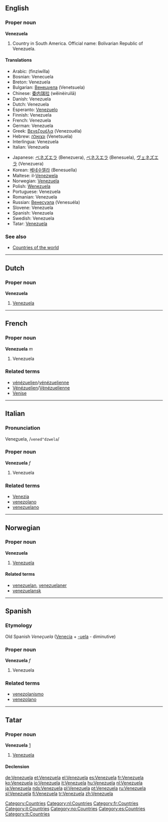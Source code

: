 ==English==
===Proper noun===
'''Venezuela'''

# Country in South America. Official name: Bolivarian Republic of Venezuela.

====Translations====
{{top}}
*Arabic: {{ARchar|[[فنزويلا]]}} (finziwílla) {{f}}
*Bosnian: Venecuela {{f}}
*Breton: Venezuela
*Bulgarian: [[Венецуела]] (Venetsuela) {{f}}
*Chinese: [[委内瑞拉]] (wěinèiruìlā)
*Danish: Venezuela
*Dutch: Venezuela
*Esperanto: [[Venezuelo]]
*Finnish: Venezuela
*French: Venezuela {{m}}
*German: Venezuela
*Greek: [[Βενεζουέλα]] (Venezouéla) {{f}}
*Hebrew: [[ונצואלה]] (Venetsuela) {{f}}
*Interlingua: Venezuela
*Italian: Venezuela {{m}}
{{mid}}
*Japanese: [[ベネズエラ]] (Benezuera), [[ベネスエラ]] (Benesuela), [[ヴェネズエラ]] (Venezuera)
*Korean: [[베네수엘라]] (Benesuella)
*Maltese: il-[[Venezwela]]
*Norwegian: [[#Norwegian|Venezuela]]
*Polish: [[Wenezuela]] {{f}}
*Portuguese: Venezuela {{f}}
*Romanian: Venezuela {{f}}
*Russian: [[Венесуэла]] (Venesuéla) {{f}}
*Slovene: Venezuela {{f}}
*Spanish: Venezuela {{f}}
*Swedish: Venezuela
*Tatar: [[#Tatar|Venezuela]]
{{bottom}}

===See also===
* [[Countries of the world]]

[[Category:Countries]]


----

==Dutch==
===Proper noun===
'''Venezuela''' {{n}}

# [[#English|Venezuela]]

[[Category:nl:Countries]]

----

==French==
===Proper noun===
'''Venezuela''' ''m''

# Venezuela

[[Category:fr:Countries]]

===Related terms===
*[[vénézuelien]]/[[vénézuelienne]]
*[[Vénézuelien]]/[[Vénézuelienne]]
*[[Venise]]

----
==Italian==
===Pronunciation===
Vene<u>z</u>uela, /<tt>vened"dzwela</tt>/

===Proper noun===
'''Venezuela''' ''f''

# Venezuela

===Related terms===
*[[Venezia]]
*[[venezolano]]
*[[venezuelano]]

[[Category:it:Countries]]

----
==Norwegian==
===Proper noun===
[[Category:no:Countries]]
'''Venezuela'''
#[[#English|Venezuela]]
====Related terms====
*[[venezuelan]], [[venezuelaner]]
*[[venezuelansk]]

----
==Spanish==
===Etymology===
Old Spanish ''Veneçuela'' ([[Venecia]] + [[-uela]] - diminutive)
===Proper noun===
'''Venezuela''' ''f''

# Venezuela

===Related terms===
*[[venezolanismo]]
*[[venezolano]]

----
==Tatar==
===Proper noun===
'''Venezuela''' [http://www2.azatliq.org/analysis/analysis/tb/2006/10/9A6D6E9B-3FB1-4AE5-9B1D-08CD6339AF5C.asp]
#[[Venezuela#english|Venezuela]]

====Declension====
{{tt-latin-noun|nıñ|ga|nı|da|dan}}

[[Category:es:Countries]]
[[Category:tt:Countries]]

[[de:Venezuela]]
[[et:Venezuela]]
[[el:Venezuela]]
[[es:Venezuela]]
[[fr:Venezuela]]
[[ko:Venezuela]]
[[io:Venezuela]]
[[it:Venezuela]]
[[hu:Venezuela]]
[[nl:Venezuela]]
[[ja:Venezuela]]
[[nds:Venezuela]]
[[pl:Venezuela]]
[[pt:Venezuela]]
[[ru:Venezuela]]
[[sl:Venezuela]]
[[fi:Venezuela]]
[[tr:Venezuela]]
[[zh:Venezuela]]